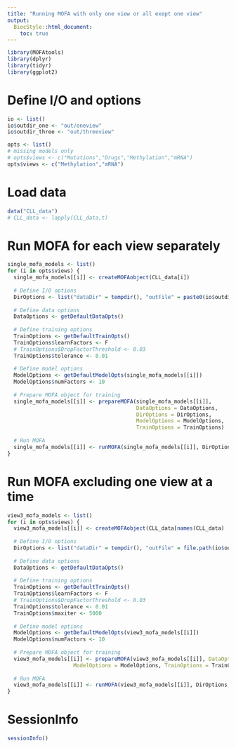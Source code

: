 ```yaml
---
title: "Running MOFA with only one view or all exept one view"
output:
  BiocStyle::html_document:
    toc: true
---
```


```r
library(MOFAtools)
library(dplyr)
library(tidyr)
library(ggplot2)
```

# Define I/O and options
```r
io <- list()
io$outdir_one <- "out/oneview"
io$outdir_three <- "out/threeview"

opts <- list()
# missing models only
# opts$views <- c("Mutations","Drugs","Methylation","mRNA")
opts$views <- c("Methylation","mRNA")

```

# Load data
```r
data("CLL_data")
# CLL_data <- lapply(CLL_data,t)
```

# Run MOFA for each view separately
```r
single_mofa_models <- list()
for (i in opts$views) {
  single_mofa_models[[i]] <- createMOFAobject(CLL_data[i])
  
  # Define I/O options
  DirOptions <- list("dataDir" = tempdir(), "outFile" = paste0(io$outdir_one, "/",i,".hdf5"))
    
  # Define data options
  DataOptions <- getDefaultDataOpts()
  
  # Define training options
  TrainOptions <- getDefaultTrainOpts()
  TrainOptions$learnFactors <- F
  # TrainOptions$DropFactorThreshold <- 0.03
  TrainOptions$tolerance <- 0.01
  
  # Define model options  
  ModelOptions <- getDefaultModelOpts(single_mofa_models[[i]])
  ModelOptions$numFactors <- 10
    
  # Prepare MOFA object for training
  single_mofa_models[[i]] <- prepareMOFA(single_mofa_models[[i]],
                                         DataOptions = DataOptions,
                                         DirOptions = DirOptions,
                                         ModelOptions = ModelOptions,
                                         TrainOptions = TrainOptions)
    
  # Run MOFA
  single_mofa_models[[i]] <- runMOFA(single_mofa_models[[i]], DirOptions, mofaPath="/Users/bvelten/anaconda2/bin/mofa")
}
```


# Run MOFA excluding one view at a time
```r
view3_mofa_models <- list()
for (i in opts$views) {
  view3_mofa_models[[i]] <- createMOFAobject(CLL_data[names(CLL_data) !=i])
  
  # Define I/O options
  DirOptions <- list("dataDir" = tempdir(), "outFile" = file.path(io$outdir_three, paste0("no_",i,".hdf5")))
    
  # Define data options
  DataOptions <- getDefaultDataOpts()
  
  # Define training options
  TrainOptions <- getDefaultTrainOpts()
  TrainOptions$learnFactors <- F
  # TrainOptions$DropFactorThreshold <- 0.03
  TrainOptions$tolerance <- 0.01
  TrainOptions$maxiter <- 5000
  
  # Define model options  
  ModelOptions <- getDefaultModelOpts(view3_mofa_models[[i]])
  ModelOptions$numFactors <- 10
    
  # Prepare MOFA object for training
  view3_mofa_models[[i]] <- prepareMOFA(view3_mofa_models[[i]], DataOptions = DataOptions, DirOptions = DirOptions,
                     ModelOptions = ModelOptions, TrainOptions = TrainOptions)
    
  # Run MOFA
  view3_mofa_models[[i]] <- runMOFA(view3_mofa_models[[i]], DirOptions, mofaPath= "/Users/bvelten/anaconda2/bin/mofa")
}
```


# SessionInfo
```r
sessionInfo()
```


